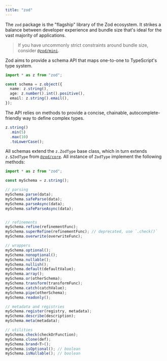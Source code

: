 ```yaml
---
title: "zod"
---
```


The `zod` package is the "flagship" library of the Zod ecosystem. It strikes a balance between developer experience and bundle size that's ideal for the vast majority of applications. 

> If you have uncommonly strict constraints around bundle size, consider [`@zod/mini`](/packages/mini).

Zod aims to provide a schema API that maps one-to-one to TypeScript's type system.

```ts
import * as z from "zod";

const schema = z.object({
  name: z.string(),
  age: z.number().int().positive(),
  email: z.string().email(),
});
```

The API relies on methods to provide a concise, chainable, autocomplete-friendly way to define complex types.

```ts
z.string()
  .min(5)
  .max(10)
  .toLowerCase();
```

All schemas extend the `z.ZodType` base class, which in turn extends `z.$ZodType` from [`@zod/core`](/packages/core). All instance of `ZodType` implement the following methods:

```ts
import * as z from "zod";

const mySchema = z.string();

// parsing
mySchema.parse(data);
mySchema.safeParse(data);
mySchema.parseAsync(data);
mySchema.safeParseAsync(data);


// refinements
mySchema.refine(refinementFunc);
mySchema.superRefine(refinementFunc); // deprecated, use `.check()`
mySchema.overwrite(overwriteFunc);

// wrappers
mySchema.optional();
mySchema.nonoptional();
mySchema.nullable();
mySchema.nullish();
mySchema.default(defaultValue);
mySchema.array();
mySchema.or(otherSchema);
mySchema.transform(transformFunc);
mySchema.catch(catchValue);
mySchema.pipe(otherSchema);
mySchema.readonly();

// metadata and registries
mySchema.register(registry, metadata);
mySchema.describe(description);
mySchema.meta(metadata);

// utilities
mySchema.check(checkOrFunction);
mySchema.clone(def);
mySchema.brand<T>();
mySchema.isOptional(); // boolean
mySchema.isNullable(); // boolean
```

